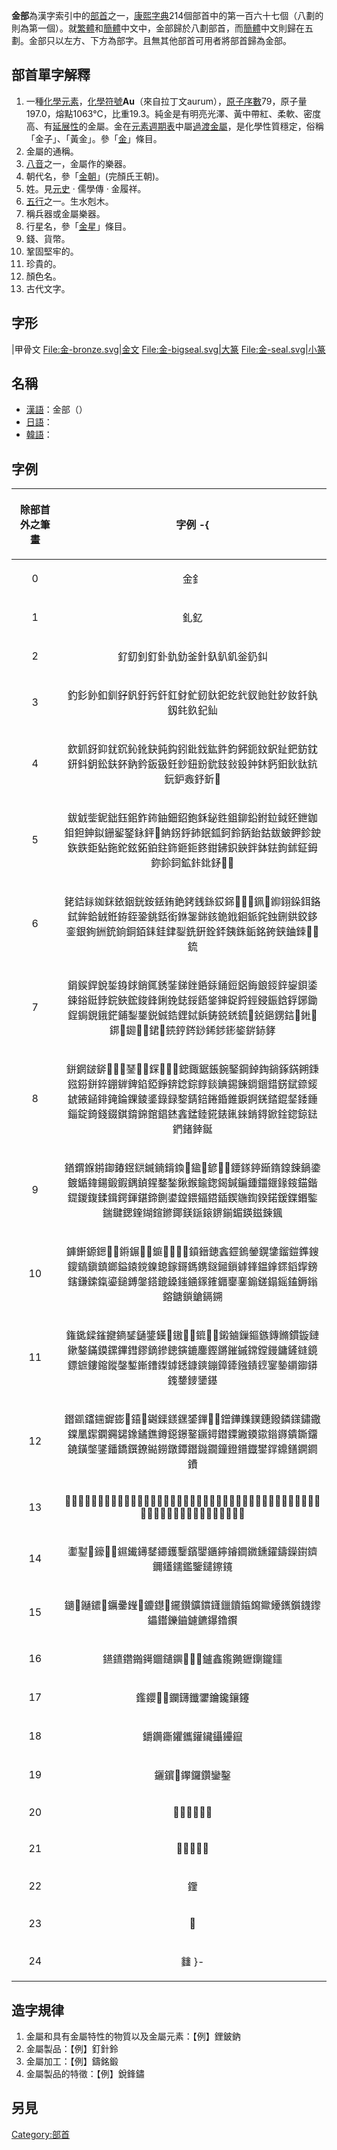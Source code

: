{{Otheruses|金部 (官署)|other=戶部官署名稱}}
{{Kangxi Radical Infobox|167|uni=91D1
|meaning=[[金|金]]、[[金屬|金屬]]
|prev=里
|next=長
|pny= jīn
|bopo= ㄐㄧㄣ
|wade= chin1
|jyutping= gam1
|yale= gam1
|hi= キン, コン kin, kon<br>かね kane
|kanji= 金偏 kanehen
|hang= 쇠 soe
|hanja= 금 geum
|hanviet= kim
}}

'''金部'''為漢字索引中的[[部首|部首]]之一，[[康熙字典|康熙字典]]214個部首中的第一百六十七個（八劃的則為第一個）。就[[繁體|繁體]]和[[簡體|簡體]]中文中，金部歸於八劃部首，而[[簡體|簡體]]中文則歸在五劃。金部只以左方、下方為部字。且無其他部首可用者將部首歸為金部。

== 部首單字解釋 ==

# 一種[[化學元素|化學元素]]，[[化學符號|化學符號]]'''Au'''（來自拉丁文aurum），[[原子序數|原子序數]]79，原子量197.0，熔點1063°C，比重19.3。純金是有明亮光澤、黃中帶紅、柔軟、密度高、有[[延展性|延展性]]的金屬。金在[[元素週期表|元素週期表]]中屬[[過渡金屬|過渡金屬]]，是化學性質穩定，俗稱「金子」、「黃金」。參「[[金|金]]」條目。
# 金屬的通稱。
# [[八音|八音]]之一，金屬作的樂器。
# 朝代名，參「[[金朝|金朝]]」(完顏氏王朝)。
# 姓。見[[元史|元史]] · 儒學傳 · 金履祥。
# [[五行|五行]]之一。生水剋木。
# 稱兵器或金屬樂器。
# 行星名，參「[[金星|金星]]」條目。
# 錢、貨幣。
# 鞏固堅牢的。
# 珍貴的。
# 顏色名。
# 古代文字。

== 字形 ==
<gallery>
|甲骨文
File:金-bronze.svg|金文
File:金-bigseal.svg|大篆
File:金-seal.svg|小篆
</gallery>

==名稱==
*[[漢語|漢語]]：金部（{{標音|拼音=jīnbù|注音=ㄐㄧㄣ　ㄅㄨˋ|粵拼=gam1 bou6}}）
*[[日語|日語]]：{{lang|ja|金部（きんぶ）}}
*[[韓語|韓語]]：{{lang|ko|金部、쇠금부（soe geum bu）}}

==字例==
{| class="wikitable"
! align="center"width="15%"| 除部首外之筆畫
! align="center"width="85%"| 字例
-{
|-
| 0 || 金釒
|-
| 1 || 釓釔
|-
| 2 || 釕釖釗釘釙釚釛釜針釞釟釠釡釢䤛
|-
| 3 || 釣釤釥釦釧釨釩釪釫釬釭釮釯釰釱釲釳釴釵釶釷釸釹釺釻釼䤜𨥆𨥈𨥉
|-
| 4 || 欽釽釾䤝䤞䤟鈊鈋鈌鈍鈎鈏鈚鈛鈜鈝鈞鈟鈪鈫鈬䤠鈀鈁鈂鈃鈄鈅鈆鈇鈈鈉鈐鈑鈒鈓鈔鈕鈖鈗鈘鈙鈠鈡鈢鈣鈤鈥鈦鈧鈨鈩𨥖𨥤釿𨥙
|-
| 5 || 鈸龯鈭鈮鈯鈺鈻鈼鈽鈾鈿鉊鉋鉌鉍鉎鉏鉚鉛鉜鉝鉞鉟鉪鉫鉬鉭鉮鉯銏𨥫𨥬𨥭𨥾𨥿䤡䤢䤣鈰鈱鈲鈳鈴鈵鈶鈷鈸鈹鉀鉁鉂鉃鉄鉅鉆鉇鉈鉉鉐鉑鉒鉓鉔鉕鉖鉗鉘鉙鉠鉡鉢鉣鉤鉥鉦鉧鉨鉩鉰鉱鉲鉳𨥨𨦀𨦁
|-
| 6 || 銠銡銢銣銤銥銦銧銨銩銪銫銬銭銯銰銱𨦥𨦦𨦧𨦨𨦩𨦪𨦫䤪鉺鉻鉽鉾鉿銊銋銌銍銎銚銛銜銝銞銟䤤䤥䤦䤧䤨䤩鉵鉶鉷鉸鉹銮銀銁銂銃銄銅銆銇銈銉銐銑銒銓銔銕銖銗銘銙𨦇𨦈𨦉𨦙𨦡鋶
|-
| 7 || 鋗鋘銲銳銴銵銶銷銸銹銺銻銼銽銾銿鋀鋁鋂鋃鋄鋅鋆鋇鋈鋉鋊鋌鋍鋎鋏鋐鋑鋒鋓鋔鋕鋖鋙鋚鋛鋜鋝鋞鋟鋠鋡鋢鋣鋤鋥鋦鋧鋨鋩鋪鋫鋬鋭鋮鋯鋰鋱鋲鋳鋴鋵鋶𨦭𨦸𨦺𨦻𨦼𨦽𨧀𨧆𨧜𨧝𨧞𨧟𨧠𨧡𨧢𨧣𨧤䤫䤬䤭䤮䤯䤰䤱䤲﨧
|-
| 8 || 鉼龬𨨏𨨞𨨪𨨫𨨅𨨖𨨠𨨤𨨥𨨦𨨧𨨨𨨩鋷鋸鋹鋺鋻鋼鋽鋾鋿𨧧𨧨𨧹𨧺𨧻𨧼鉼錊錋錌錍錎錏錚錛錜錝錞錟錪錫錬錭錮錯錺錻錼錽錿䤳䤴䤵䤶錀錁錂錃錄録錅錆錇錈錉錐錑錒錓錔錕錖錗錘錙錠錡錢錣錤錥錦錧錩錰錱錳錴錵錶錷錸錹鍀鍁鍂鍃鍄鍅鍆鍺﨨鋋
|-
| 9 || 𨩊𨩋𨩚𨨲𨨶𨩃𨩄𨩅𨩆𨩇𨩈𨩉𨩖𨩙𨩠𨩱𨩲𨪀𨪁𨪂𨪃䤺䤻䤼鍊鍋鍌鍍鍎鍏鍚鍛鍜鍝鍞鍟鍪鍫鍬鍭鍮鍯鍻鍼鍽鍾鍿䤷䤸䤹錨鍇鍉鍐鍑鍒鍓鍔鍕鍖鍗鍘鍙鍠鍡鍢鍣鍤鍥鍦鍧鍨鍩鍰鍱鍲鍳鍴鍵鍶鍷鍸鍹鎀鎁鎂鎃鎄鎅鎆鎇鍈鎡鍊𩗩
|-
| 10 || 龲𨪚𨪛𨪜𨪝𨪞𨪙𨫀𨫄𨫅𨫆𨫇𨫈𨫉𨫊𨫋𨫌𨫍𨫎鎠鎢鎣鎤鎥鎦鎧鎨鎪鎫鎬鎭鎮鎯鎰鎱鎲鎳鎴鎵鎶鎷鎸鎹鎺鎻鎼鎽鎾鎿䤽䤾䤿鎊鎋鎌鎍鎎鎏鎚鎛鎜鎝鎞鎟䥀䥁䥂䥃䥄䥅䥆䥇鎈鎉鎐鎑鎒鎓鎔鎕鎖鎗鎘鎙
|-
| 11 || 𨫝𨫞𨫟𨫠𨫡𨫢𨫣𨫤𨫥𨫪𨫵𨫼𨬊𨬋𨬌𨬈𨬉鎩鏀鏁鏂鏃鏄鏅鏆鏇鏈鏉鏊鏋鏌鏍鏎鏏鏐鏑鏒鏓鏔鏕鏖鏗鏘鏙鏚鏛鏜鏝鏞鏟鏠鏡鏢鏣鏤鏥鏦鏧鏨鏩鏪鏫鏬鏭鏮鏯鏰鏱鏲鏹䥊䥋䥌䥍䥎䥏䥈䥉䥐䥑䥒䥓
|-
| 12 || 鐕𨬫𨬬𨬭𨬯𨭌𨭍𨭎𨭏𨬓𨬡𨬢𨭆𨭉𨭐𨭑𨭒鏳鏵鏶鏷鏸鏺鏻鏼鏽鏾鏿䥚䥛䥜鐊鐋鐌鐍鐎鐏鐚鐛鐜鐝鐞鐟䥔䥕䥖䥗䥘䥙鐀鐁鐂鐃鐄鐅鐆鐇鐈鐉鐐鐑鐒鐓鐔鐕鐖鐗鐘鐙鐠鐡鐢鐣鐤鐥鐦鐧鐨
|-
| 13 || 𨭝𨭬𨭺𨮊𨮋𨮌𨮍𨮎𨮏𨭡𨭣𨭤𨭥𨭦𨮇𨮈𨮉𨮐𨮑鏴䥝䥞䥟鐪鐫鐬鐭鐮鐯鐺鐻鐼鐽鐾鐿䥠䥡䥢䥣䥤䥥䥦鐩鐰鐱鐲鐳鐴鐵鐶鐷鐸鐹鑀鑁
|-
| 14 || 𨮜𨮝𨮒𨮙𨮵𨮶䥪䥫䥬䥭䥮鑊鑋鑌鑍鑎鑏䥧䥨䥩鑂鑃鑄鑅鑆鑇鑈鑉鑐鑑鑒鑓鑔鑧
|-
| 15 || 𨮹𨮻𨯁𨯂𨯃𨯅𨯔𨯗𨯘𨯙𨯚𨯛䥯鑚鑛鑜鑝鑞鑟䥰䥱䥲䥳䥴鑕鑖鑗鑘鑙鑠鑡鑢鑣鑤鑥鑦
|-
| 16 || 𨯧𨯨𨯩𨯪𨯫𨯬𨯯𨯵𨯷𨯸𨯹鑪鑫鑬䥵䥶䥷鑨鑩
|-
| 17 || 𨯿𨰃𨰇𨰈鑭鑮鑯䥸鑰鑱鑲鑳
|-
| 18 || 𨰜𨰝𨰉鑺鑴鑵鑶鑷鑸鑹
|-
| 19 || 𨰣𨰦𨰧鑻鑼鑽鑾鑿
|-
| 20 || 𨰪𨰫𨰰钀钁钂
|-
| 21 || 𨰲𨰴䥹钃钄
|-
| 22 || 𨰹
|-
| 23 || 𨰺
|-
| 24 || 𨰻
}-
|}

== 造字規律 ==

# 金屬和具有金屬特性的物質以及金屬元素：【例】鋰鈹鈉
# 金屬製品：【例】釘針鈴
# 金屬加工：【例】鑄銘鍛
# 金屬製品的特徵：【例】銳鋒鏽

==另見==
{{wiktionary|金}}

{{康熙部首}}
{{简体中文部首}}

[[Category:部首|Category:部首]]